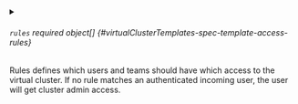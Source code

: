

<PartialDefaultClusterRole />



<details className="config-field" data-expandable="true">
<summary>

###### `rules` <span className="config-field-required" data-required="false">required</span> <span className="config-field-type">object[]</span> <span className="config-field-default"></span> <span className="config-field-enum"></span> {#virtualClusterTemplates-spec-template-access-rules}

Rules defines which users and teams should have which access to the virtual
cluster. If no rule matches an authenticated incoming user, the user will get cluster admin
access.

</summary>

<PartialRulesreference />


</details>
